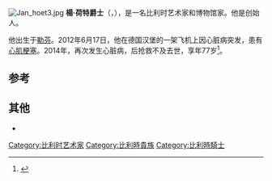 [[File:Jan_hoet3.jpg|thumb]]
'''楊·荷特爵士'''（{{lang|en|Knight Jan Hoet}}，{{bd|1936年|6月23日|2014年|2月27日|catIdx=Hoet}}），是一名比利时艺术家和博物馆家。他是{{link-en|当代艺术城市博物馆|City Museum for Contemporary Art}}创始人。

他出生于[[勒芬|勒芬]]。2012年6月17日，他在德国汉堡的一架飞机上因心脏病突发，患有[[心肌梗塞|心肌梗塞]]。2014年，再次发生心脏病，后抢救不及去世，享年77岁<ref>{{Cite web|url=http://www.standaard.be/cnt/dmf20140227_010|title=Jan Hoet overleden|date=27 February 2014|accessdate=27 February 2014|publisher=''[[De_Standaard|De Standaard]]''|archive-date=2014-03-02|archive-url=https://web.archive.org/web/20140302044255/http://www.standaard.be/cnt/dmf20140227_010|dead-url=no}} {{Nl icon}}</ref>。

==参考==
{{Reflist}}

==其他==
* {{IMDb name|2596726}}

{{Authority control}}
{{DEFAULTSORT:Hoet, Jan}}

[[Category:比利时艺术家|Category:比利时艺术家]]
[[Category:比利時貴族|Category:比利時貴族]]
[[Category:比利時騎士|Category:比利時騎士]]